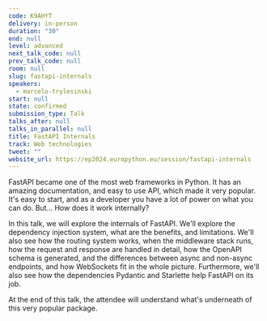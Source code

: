 ```yaml
---
code: K9AHYT
delivery: in-person
duration: "30"
end: null
level: advanced
next_talk_code: null
prev_talk_code: null
room: null
slug: fastapi-internals
speakers:
  - marcelo-trylesinski
start: null
state: confirmed
submission_type: Talk
talks_after: null
talks_in_parallel: null
title: FastAPI Internals
track: Web technologies
tweet: ""
website_url: https://ep2024.europython.eu/session/fastapi-internals
---
```


FastAPI became one of the most web frameworks in Python. It has an amazing
documentation, and easy to use API, which made it very popular. It's easy to
start, and as a developer you have a lot of power on what you can do. But... How
does it work internally?

In this talk, we will explore the internals of FastAPI. We'll explore the
dependency injection system, what are the benefits, and limitations. We'll also
see how the routing system works, when the middleware stack runs, how the
request and response are handled in detail, how the OpenAPI schema is generated,
and the differences between async and non-async endpoints, and how WebSockets
fit in the whole picture. Furthermore, we'll also see how the dependencies
Pydantic and Starlette help FastAPI on its job.

At the end of this talk, the attendee will understand what's underneath of this
very popular package.
